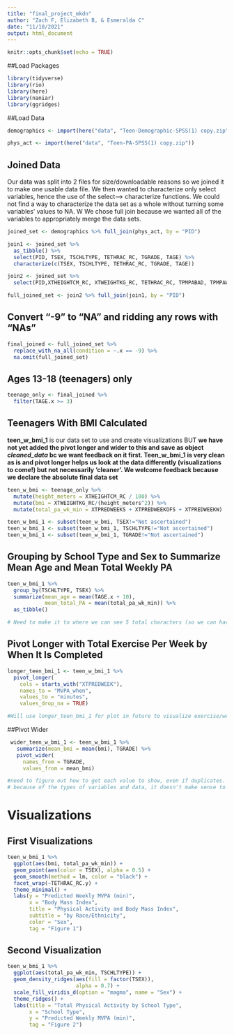 ```yaml
---
title: "final_project_mkdn"
author: "Zach F, Elizabeth B, & Esmeralda C"
date: "11/10/2021"
output: html_document
---
```


```r
knitr::opts_chunk$set(echo = TRUE)
```

##Load Packages
```r
library(tidyverse)
library(rio)
library(here)
library(naniar)
library(ggridges)
```

##Load Data
```r
demographics <- import(here("data", "Teen-Demographic-SPSS(1) copy.zip"))

phys_act <- import(here("data", "Teen-PA-SPSS(1) copy.zip"))

```

## Joined Data
Our data was split into 2 files for size/downloadable reasons so we
joined it to make one usable data file. We then wanted to characterize only select variables, hence the use of the select--> characterize functions. We could not find a way to characterize the data set as a whole without turning some variables' values to NA. W
We chose full join because we wanted all of the variables to appropriately merge the data sets.
```r
joined_set <- demographics %>% full_join(phys_act, by = "PID")

join1 <- joined_set %>% 
  as_tibble() %>%
  select(PID, TSEX, TSCHLTYPE, TETHRAC_RC, TGRADE, TAGE) %>% 
  characterize(c(TSEX, TSCHLTYPE, TETHRAC_RC, TGRADE, TAGE))

join2 <- joined_set %>% 
  select(PID,XTHEIGHTCM_RC, XTWEIGHTKG_RC, TETHRAC_RC, TPMPABAD, TPMPAWANT, TPMPAUPST, TPMPAIMPT, XTPREDWEEKS, XTPREDWEEKOFS, XTPREDWEEKW, TAGE)

full_joined_set <- join2 %>% full_join(join1, by = "PID")
```

## Convert "-9" to "NA" and ridding any rows with "NAs"
```r
final_joined <- full_joined_set %>% 
  replace_with_na_all(condition = ~.x == -9) %>% 
  na.omit(full_joined_set)
```


## Ages 13-18 (teenagers) only
```r
teenage_only <- final_joined %>% 
  filter(TAGE.x >= 3)
```

## Teenagers With BMI Calculated 
__teen_w_bmi_1__ is our data set to use and create visualizations BUT __we have not yet added the pivot longer and wider to this and save as object *cleaned_data* bc we want feedback on it first. Teen_w_bmi_1 is very clean as is and pivot longer helps us look at the data differently (visualizations to come!) but not necessarily 'cleaner'. We welcome feedback because we declare the absolute final data set__
```r
teen_w_bmi <- teenage_only %>% 
  mutate(height_meters = XTHEIGHTCM_RC / 100) %>% 
  mutate(bmi = XTWEIGHTKG_RC/(height_meters^2)) %>%
  mutate(total_pa_wk_min = XTPREDWEEKS + XTPREDWEEKOFS + XTPREDWEEKW)

teen_w_bmi_1 <- subset(teen_w_bmi, TSEX!="Not ascertained")
teen_w_bmi_1 <- subset(teen_w_bmi_1, TSCHLTYPE!="Not ascertained")
teen_w_bmi_1 <- subset(teen_w_bmi_1, TGRADE!="Not ascertained")
```


## Grouping by School Type and Sex to Summarize Mean Age and Mean Total Weekly PA
```r
teen_w_bmi_1 %>%
  group_by(TSCHLTYPE, TSEX) %>%
  summarize(mean_age = mean(TAGE.x + 10), 
            mean_total_PA = mean(total_pa_wk_min)) %>% 
  as_tibble()

# Need to make it to where we can see 5 total characters (so we can have two decimal points for the mean_total_PA)
```

## Pivot Longer with Total Exercise Per Week by When It Is Completed
```r

longer_teen_bmi_1 <- teen_w_bmi_1 %>% 
  pivot_longer(
    cols = starts_with("XTPREDWEEK"), 
    names_to = "MVPA_when", 
    values_to = "minutes", 
    values_drop_na = TRUE) 

#Will use longer_teen_bmi_1 for plot in future to visualize exercise/week/location by school or gender
```

##Pivot Wider 
```r
 wider_teen_w_bmi_1 <- teen_w_bmi_1 %>% 
   summarize(mean_bmi = mean(bmi), TGRADE) %>%
   pivot_wider(
     names_from = TGRADE, 
     values_from = mean_bmi)

#need to figure out how to get each value to show, even if duplicates. suggestions welcomed! the value_fn wasn't working for me
# because of the types of variables and data, it doesn't make sense to use pivot wider on the actual set. so used a separate descriptive table to pivot wider instead. not adding this to the *cleaned_data* because it makes it messier. 


```
# Visualizations

## First Visualizations

```r
teen_w_bmi_1 %>% 
  ggplot(aes(bmi, total_pa_wk_min)) +
  geom_point(aes(color = TSEX), alpha = 0.5) +
  geom_smooth(method = lm, color = "black") +
  facet_wrap(~TETHRAC_RC.y) +
  theme_minimal() +
  labs(y = "Predicted Weekly MVPA (min)",
       x = "Body Mass Index",
       title = "Physical Activity and Body Mass Index",
       subtitle = "by Race/Ethnicity",
       color = "Sex",
       tag = "Figure 1")
```

## Second Visualization
```r
teen_w_bmi_1 %>% 
  ggplot(aes(total_pa_wk_min, TSCHLTYPE)) +
  geom_density_ridges(aes(fill = factor(TSEX)),
                      alpha = 0.7) +
  scale_fill_viridis_d(option = "magma", name = "Sex") +
  theme_ridges() +
  labs(title = "Total Physical Activity by School Type",
       x = "School Type",
       y = "Predicted Weekly MVPA (min)",
       tag = "Figure 2")
```




